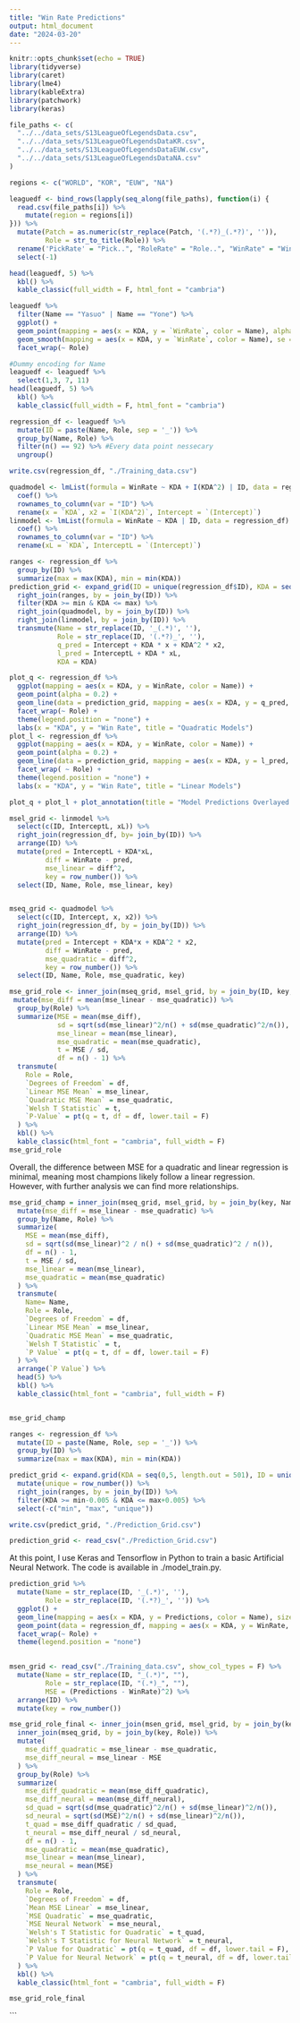 ```yaml
---
title: "Win Rate Predictions"
output: html_document
date: "2024-03-20"
---
```


```r
knitr::opts_chunk$set(echo = TRUE)
library(tidyverse)
library(caret)
library(lme4)
library(kableExtra)
library(patchwork)
library(keras)
```


```r
file_paths <- c(
  "../../data_sets/S13LeagueOfLegendsData.csv",
  "../../data_sets/S13LeagueOfLegendsDataKR.csv",
  "../../data_sets/S13LeagueOfLegendsDataEUW.csv",
  "../../data_sets/S13LeagueOfLegendsDataNA.csv"
)

regions <- c("WORLD", "KOR", "EUW", "NA")

leaguedf <- bind_rows(lapply(seq_along(file_paths), function(i) {
  read.csv(file_paths[i]) %>%
    mutate(region = regions[i])
})) %>%
  mutate(Patch = as.numeric(str_replace(Patch, '(.*?)_(.*?)', '')),
         Role = str_to_title(Role)) %>%
  rename('PickRate' = "Pick..", "RoleRate" = "Role..", "WinRate" = "Win..", "BanRate" = "Ban..") %>%
  select(-1)

head(leaguedf, 5) %>%
  kbl() %>%
  kable_classic(full_width = F, html_font = "cambria")
```

```r
leaguedf %>%
  filter(Name == "Yasuo" | Name == "Yone") %>%
  ggplot() + 
  geom_point(mapping = aes(x = KDA, y = `WinRate`, color = Name), alpha = 0.1) + 
  geom_smooth(mapping = aes(x = KDA, y = `WinRate`, color = Name), se = F, method = 'lm') + 
  facet_wrap(~ Role)
```


```r
#Dummy encoding for Name
leaguedf <- leaguedf %>%
  select(1,3, 7, 11)
head(leaguedf, 5) %>%
  kbl() %>%
  kable_classic(full_width = F, html_font = "cambria")
```

```r
regression_df <- leaguedf %>%
  mutate(ID = paste(Name, Role, sep = '_')) %>%
  group_by(Name, Role) %>%
  filter(n() == 92) %>% #Every data point nessecary
  ungroup()
```

```r
write.csv(regression_df, "./Training_data.csv")
```

```r
quadmodel <- lmList(formula = WinRate ~ KDA + I(KDA^2) | ID, data = regression_df) %>% #Groups regressions by ID, which is unique to Name and Role
  coef() %>%
  rownames_to_column(var = "ID") %>%
  rename(x = `KDA`, x2 = `I(KDA^2)`, Intercept = `(Intercept)`)
linmodel <- lmList(formula = WinRate ~ KDA | ID, data = regression_df) %>%
  coef() %>%
  rownames_to_column(var = "ID") %>%
  rename(xL = `KDA`, InterceptL = `(Intercept)`)
```

```r
ranges <- regression_df %>%
  group_by(ID) %>%
  summarize(max = max(KDA), min = min(KDA))
prediction_grid <- expand_grid(ID = unique(regression_df$ID), KDA = seq(0,5, length.out = 401)) %>%
  right_join(ranges, by = join_by(ID)) %>%
  filter(KDA >= min & KDA <= max) %>%
  right_join(quadmodel, by = join_by(ID)) %>%
  right_join(linmodel, by = join_by(ID)) %>%
  transmute(Name = str_replace(ID, '_(.*)', ''), 
            Role = str_replace(ID, '(.*?)_', ''),
            q_pred = Intercept + KDA * x + KDA^2 * x2,
            l_pred = InterceptL + KDA * xL, 
            KDA = KDA)
```

```r
plot_q <- regression_df %>%
  ggplot(mapping = aes(x = KDA, y = WinRate, color = Name)) + 
  geom_point(alpha = 0.2) + 
  geom_line(data = prediction_grid, mapping = aes(x = KDA, y = q_pred, color = Name), linewidth = 1.1) + 
  facet_wrap(~ Role) + 
  theme(legend.position = "none") + 
  labs(x = "KDA", y = "Win Rate", title = "Quadratic Models")
plot_l <- regression_df %>%
  ggplot(mapping = aes(x = KDA, y = WinRate, color = Name)) + 
  geom_point(alpha = 0.2) +
  geom_line(data = prediction_grid, mapping = aes(x = KDA, y = l_pred, color = Name), linewidth = 1.1) + 
  facet_wrap( ~ Role) + 
  theme(legend.position = "none") + 
  labs(x = "KDA", y = "Win Rate", title = "Linear Models")

plot_q + plot_l + plot_annotation(title = "Model Predictions Overlayed on scatterplot Data", caption = "While overall, most quadratic models look linear, you can see that some are very curved.")
```


```r
msel_grid <- linmodel %>%
  select(c(ID, InterceptL, xL)) %>%
  right_join(regression_df, by= join_by(ID)) %>%
  arrange(ID) %>%
  mutate(pred = InterceptL + KDA*xL, 
         diff = WinRate - pred, 
         mse_linear = diff^2,
         key = row_number()) %>%
  select(ID, Name, Role, mse_linear, key)


mseq_grid <- quadmodel %>%
  select(c(ID, Intercept, x, x2)) %>%
  right_join(regression_df, by = join_by(ID)) %>%
  arrange(ID) %>%
  mutate(pred = Intercept + KDA*x + KDA^2 * x2, 
         diff = WinRate - pred,
         mse_quadratic = diff^2,
         key = row_number()) %>%
  select(ID, Name, Role, mse_quadratic, key)


```

```r
mse_grid_role <- inner_join(mseq_grid, msel_grid, by = join_by(ID, key, Role)) %>%
 mutate(mse_diff = mean(mse_linear - mse_quadratic)) %>%
  group_by(Role) %>%
  summarize(MSE = mean(mse_diff),
            sd = sqrt(sd(mse_linear)^2/n() + sd(mse_quadratic)^2/n()),
            mse_linear = mean(mse_linear),
            mse_quadratic = mean(mse_quadratic),
            t = MSE / sd,
            df = n() - 1) %>%
  transmute(
    Role = Role,
    `Degrees of Freedom` = df,
    `Linear MSE Mean` = mse_linear,
    `Quadratic MSE Mean` = mse_quadratic,
    `Welsh T Statistic` = t,
    `P-Value` = pt(q = t, df = df, lower.tail = F)
  ) %>%
  kbl() %>%
  kable_classic(html_font = "cambria", full_width = F)
mse_grid_role
```

Overall, the difference between MSE for a quadratic and linear regression is minimal, meaning most champions likely follow a linear regression. However, with further analysis we can find more relationships.

```r
mse_grid_champ = inner_join(mseq_grid, msel_grid, by = join_by(key, Name, Role)) %>%
  mutate(mse_diff = mse_linear - mse_quadratic) %>%
  group_by(Name, Role) %>%
  summarize(
    MSE = mean(mse_diff),
    sd = sqrt(sd(mse_linear)^2 / n() + sd(mse_quadratic)^2 / n()),
    df = n() - 1,
    t = MSE / sd,
    mse_linear = mean(mse_linear),
    mse_quadratic = mean(mse_quadratic)
  ) %>%
  transmute(
    Name= Name,
    Role = Role,
    `Degrees of Freedom` = df,
    `Linear MSE Mean` = mse_linear,
    `Quadratic MSE Mean` = mse_quadratic,
    `Welsh T Statistic` = t,
    `P Value` = pt(q = t, df = df, lower.tail = F)
  ) %>%
  arrange(`P Value`) %>%
  head(5) %>%
  kbl() %>%
  kable_classic(html_font = "cambria", full_width = F)


mse_grid_champ
```

```r
ranges <- regression_df %>%
  mutate(ID = paste(Name, Role, sep = '_')) %>%
  group_by(ID) %>%
  summarize(max = max(KDA), min = min(KDA))

predict_grid <- expand.grid(KDA = seq(0,5, length.out = 501), ID = unique(regression_df$ID)) %>%
  mutate(unique = row_number()) %>%
  right_join(ranges, by = join_by(ID)) %>%
  filter(KDA >= min-0.005 & KDA <= max+0.005) %>%
  select(-c("min", "max", "unique"))

write.csv(predict_grid, "./Prediction_Grid.csv")
```

```r
prediction_grid <- read_csv("./Prediction_Grid.csv")

```
At this point, I use Keras and Tensorflow in Python to train a basic Artificial Neural Network. The code is available in ./model_train.py.

```r
prediction_grid %>%
  mutate(Name = str_replace(ID, '_(.*)', ''), 
         Role = str_replace(ID, '(.*?)_', '')) %>%
  ggplot() + 
  geom_line(mapping = aes(x = KDA, y = Predictions, color = Name), size = 0.6) + 
  geom_point(data = regression_df, mapping = aes(x = KDA, y = WinRate, color = Name), alpha = 0.1) + 
  facet_wrap(~ Role) + 
  theme(legend.position = "none")
  
```


```r
msen_grid <- read_csv("./Training_data.csv", show_col_types = F) %>%
  mutate(Name = str_replace(ID, "_(.*)", ""),
         Role = str_replace(ID, "(.*)_", ""),
         MSE = (Predictions - WinRate)^2) %>%
  arrange(ID) %>%
  mutate(key = row_number())

mse_grid_role_final <- inner_join(msen_grid, msel_grid, by = join_by(key, Role)) %>%
  inner_join(mseq_grid, by = join_by(key, Role)) %>%
  mutate(
    mse_diff_quadratic = mse_linear - mse_quadratic,
    mse_diff_neural = mse_linear - MSE
  ) %>%
  group_by(Role) %>%
  summarize(
    mse_diff_quadratic = mean(mse_diff_quadratic),
    mse_diff_neural = mean(mse_diff_neural),
    sd_quad = sqrt(sd(mse_quadratic)^2/n() + sd(mse_linear)^2/n()),
    sd_neural = sqrt(sd(MSE)^2/n() + sd(mse_linear)^2/n()),
    t_quad = mse_diff_quadratic / sd_quad,
    t_neural = mse_diff_neural / sd_neural,
    df = n() - 1,
    mse_quadratic = mean(mse_quadratic),
    mse_linear = mean(mse_linear),
    mse_neural = mean(MSE)
  ) %>%
  transmute(
    Role = Role,
    `Degrees of Freedom` = df,
    `Mean MSE Linear` = mse_linear,
    `MSE Quadratic` = mse_quadratic,
    `MSE Neural Network` = mse_neural,
    `Welsh's T Statistic for Quadratic` = t_quad,
    `Welsh's T Statistic for Neural Network` = t_neural,
    `P Value for Quadratic` = pt(q = t_quad, df = df, lower.tail = F),
    `P Value for Neural Network` = pt(q = t_neural, df = df, lower.tail = F)
  ) %>%
  kbl() %>%
  kable_classic(html_font = "cambria", full_width = F)

mse_grid_role_final
```
```